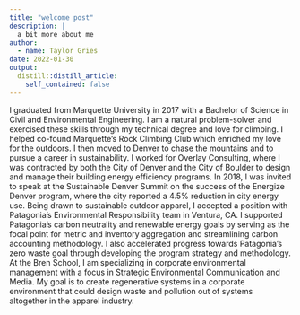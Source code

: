```yaml
---
title: "welcome post"
description: |
  a bit more about me
author:
  - name: Taylor Gries
date: 2022-01-30
output:
  distill::distill_article:
    self_contained: false
---
```



I graduated from Marquette University in 2017 with a Bachelor of Science in Civil and Environmental Engineering. I am a natural problem-solver and exercised these skills through my technical degree and love for climbing. I helped co-found Marquette's Rock Climbing Club which enriched my love for the outdoors. I then moved to Denver to chase the mountains and to pursue a career in sustainability. I worked for Overlay Consulting, where I was contracted by both the City of Denver and the City of Boulder to design and manage their building energy efficiency programs. In 2018, I was invited to speak at the Sustainable Denver Summit on the success of the Energize Denver program, where the city reported a 4.5% reduction in city energy use. Being drawn to sustainable outdoor apparel, I accepted a position with Patagonia's Environmental Responsibility team in Ventura, CA. I supported Patagonia’s carbon neutrality and renewable energy goals by serving as the focal point for metric and inventory aggregation and streamlining carbon accounting methodology. I also accelerated progress towards Patagonia’s zero waste goal through developing the program strategy and methodology. At the Bren School, I am specializing in corporate environmental management with a focus in Strategic Environmental Communication and Media. My goal is to create regenerative systems in a corporate environment that could design waste and pollution out of systems altogether in the apparel industry. 
